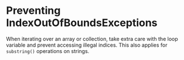 # Preventing IndexOutOfBoundsExceptions

When iterating over an array or collection, take extra care with the loop variable and prevent accessing illegal indices.
This also applies for `substring()` operations on strings.